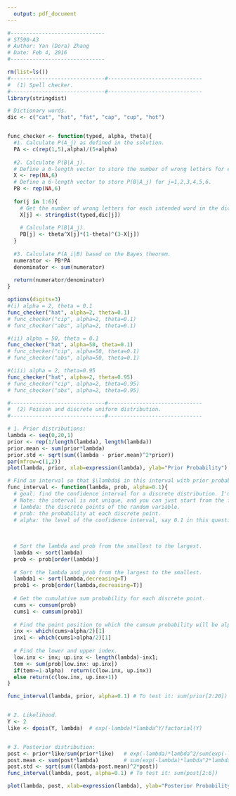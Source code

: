 ```yaml
---
  output: pdf_document
---
```

  
```r
#------------------------------
# ST590-A3
# Author: Yan (Dora) Zhang
# Date: Feb 4, 2016
#------------------------------

rm(list=ls())
#------------------------------#------------------------------
#  (1) Spell checker. 
#------------------------------#------------------------------
library(stringdist)

# Dictionary words. 
dic <- c("cat", "hat", "fat", "cap", "cup", "hot")


func_checker <- function(typed, alpha, theta){
  #1. Calculate P(A_j) as defined in the solution. 
  PA <- c(rep(1,5),alpha)/(5+alpha)
  
  #2. Calculate P(B|A_j). 
  # Define a 6-length vector to store the number of wrong letters for each intended word in the dictionary. 
  X <- rep(NA,6)
  # Define a 6-length vector to store P(B|A_j) for j=1,2,3,4,5,6.
  PB <- rep(NA,6)
  
  for(j in 1:6){
    # Get the number of wrong letters for each intended word in the dictionary, i.e., X_j.
    X[j] <- stringdist(typed,dic[j])
    
    # Calculate P(B|A_j).
    PB[j] <- theta^X[j]*(1-theta)^(3-X[j])
  }
  
  #3. Calculate P(A_i|B) based on the Bayes theorem. 
  numerator <- PB*PA
  denominator <- sum(numerator)
  
  return(numerator/denominator)
}

options(digits=3)
#(i) alpha = 2, theta = 0.1
func_checker("hat", alpha=2, theta=0.1)
# func_checker("cip", alpha=2, theta=0.1)
# func_checker("abs", alpha=2, theta=0.1)

#(ii) alpha = 50, theta = 0.1
func_checker("hat", alpha=50, theta=0.1)
# func_checker("cip", alpha=50, theta=0.1)
# func_checker("abs", alpha=50, theta=0.1)

#(iii) alpha = 2, theta=0.95
func_checker("hat", alpha=2, theta=0.95)
# func_checker("cip", alpha=2, theta=0.95)
# func_checker("abs", alpha=2, theta=0.95)

#------------------------------#------------------------------
#  (2) Poisson and discrete uniform distribution. 
#------------------------------#------------------------------

# 1. Prior distributions: 
lambda <- seq(0,20,1)
prior <- rep(1/length(lambda), length(lambda))
prior.mean <- sum(prior*lambda)
prior.std <- sqrt(sum((lambda - prior.mean)^2*prior))
par(mfrow=c(1,2))
plot(lambda, prior, xlab=expression(lambda), ylab="Prior Probability")

# Find an interval so that $\lambda$ in this interval with prior probability 0.9. 
func_interval <- function(lambda, prob, alpha=0.1){
  # goal: find the confidence interval for a discrete distribution. I'm trying to make the interval as symmetric as possible. 
  # Note: the interval is not unique, and you can just start from the first discrete point. 
  # lambda: the discrete points of the random variable. 
  # prob: the probability at each discrete point.
  # alpha: the level of the confidence interval, say 0.1 in this question. 
  
  
  
  # Sort the lambda and prob from the smallest to the largest. 
  lambda <- sort(lambda)
  prob <- prob[order(lambda)]
  
  # Sort the lambda and prob from the largest to the smallest. 
  lambda1 <- sort(lambda,decreasing=T)
  prob1 <- prob[order(lambda,decreasing=T)]
  
  # Get the cumulative sum probability for each discrete point. 
  cums <- cumsum(prob)
  cums1 <- cumsum(prob1)
  
  # Find the point position to which the cumsum probability will be alpha/2, say 0.05 in this question. 
  inx <- which(cums>alpha/2)[1]
  inx1 <- which(cums1>alpha/2)[1]
  
  # Find the lower and upper index. 
  low.inx <- inx; up.inx <- length(lambda)-inx1;
  tem <- sum(prob[low.inx: up.inx])
  if(tem>=1-alpha)  return(c(low.inx, up.inx))
  else return(c(low.inx, up.inx+1))
}

func_interval(lambda, prior, alpha=0.1) # To test it: sum(prior[2:20])


# 2. Likelihood. 
Y <- 2
like <- dpois(Y, lambda)  # exp(-lambda)*lambda^Y/factorial(Y)


# 3. Posterior distribution: 
post <- prior*like/sum(prior*like)   # exp(-lambda)*lambda^2/sum(exp(-lambda)*lambda^2)
post.mean <- sum(post*lambda)        # sum(exp(-lambda)*lambda^2*lambda)/sum(exp(-lambda)*lambda^2)
post.std <- sqrt(sum((lambda-post.mean)^2*post)) 
func_interval(lambda, post, alpha=0.1) # To test it: sum(post[2:6])

plot(lambda, post, xlab=expression(lambda), ylab="Posterior Probability")
```

